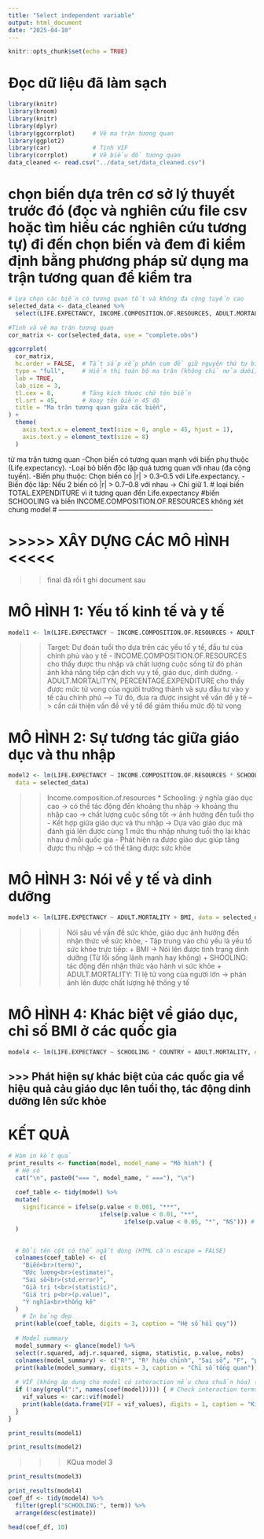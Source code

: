```yaml
---
title: "Select independent variable"
output: html_document
date: "2025-04-10"
---
```


```r
knitr::opts_chunk$set(echo = TRUE)
```

# Đọc dữ liệu đã làm sạch

```r

library(knitr)
library(broom)
library(knitr)
library(dplyr)
library(ggcorrplot)     # Vẽ ma trận tương quan
library(ggplot2)
library(car)            # Tính VIF
library(corrplot)       # Vẽ biểu đồ tương quan
data_cleaned <- read.csv("../data_set/data_cleaned.csv")
```

# chọn biến dựa trên cơ sở lý thuyết trước đó (đọc và nghiên cứu file csv hoặc tìm hiểu các nghiên cứu tương tự) đi đến chọn biến và đem đi kiểm định bằng phương pháp sử dụng ma trận tương quan để kiểm tra

```r
# Lựa chọn các biến có tương quan tốt và không đa cộng tuyến cao
selected_data <- data_cleaned %>%
  select(LIFE.EXPECTANCY, INCOME.COMPOSITION.OF.RESOURCES, ADULT.MORTALITY, BMI,PERCENTAGE.EXPENDITURE,TOTAL.EXPENDITURE, SCHOOLING)
```

```r
#Tính và vẽ ma trận tương quan
cor_matrix <- cor(selected_data, use = "complete.obs")

ggcorrplot(
  cor_matrix,
  hc.order = FALSE,  # Tắt sắp xếp phân cụm để giữ nguyên thứ tự biến
  type = "full",     # Hiển thị toàn bộ ma trận (không chỉ nửa dưới)
  lab = TRUE,
  lab_size = 3,
  tl.cex = 8,        # Tăng kích thước chữ tên biến
  tl.srt = 45,       # Xoay tên biến 45 độ
  title = "Ma trận tương quan giữa các biến",
) +
  theme(
    axis.text.x = element_text(size = 8, angle = 45, hjust = 1),
    axis.text.y = element_text(size = 8)
  )
```
từ ma trận tương quan
-Chọn biến có tương quan mạnh với biến phụ thuộc (Life.expectancy).
-Loại bỏ biến độc lập quá tương quan với nhau (đa cộng tuyến).
-Biến phụ thuộc: Chọn biến có |r| > 0.3–0.5 với Life.expectancy.
-Biến độc lập: Nếu 2 biến có |r| > 0.7–0.8 với nhau → Chỉ giữ 1.
# loại biến TOTAL.EXPENDITURE vì ít tương quan đến Life.expectancy
#biến SCHOOLING và biến INCOME.COMPOSITION.OF.RESOURCES không xét chung model
# -------------------------------------------------------------------

# \>\>\>\>\> XÂY DỰNG CÁC MÔ HÌNH \<\<\<\<\<

> > final đã rồi t ghi document sau

# MÔ HÌNH 1: Yếu tố kinh tế và y tế

```r
model1 <- lm(LIFE.EXPECTANCY ~ INCOME.COMPOSITION.OF.RESOURCES + ADULT.MORTALITY, data = selected_data)

```

> > Target: Dự đoán tuổi thọ dựa trên các yếu tố  y tế, đầu tư của chính phủ vào y tế
- INCOME.COMPOSITION.OF.RESOURCES cho thấy được thu nhập và chất lượng cuộc sống từ đó phản ánh khả năng tiếp cận dịch vụ y tế, giáo dục, dinh dưỡng.
- ADULT.MORTALITYN, PERCENTAGE.EXPENDITURE cho thấy được mức tử vong của người trưởng thành và sựu đầu tư vào y tế cảu chính phủ 
--> Từ đó, đưa ra được insight về vấn đề y tế --> cần cải thiện vấn đề về y tế để giảm thiểu mức độ tử vong

# MÔ HÌNH 2: Sự tương tác giữa giáo dục và thu nhập

```r

model2 <- lm(LIFE.EXPECTANCY ~ INCOME.COMPOSITION.OF.RESOURCES * SCHOOLING + ADULT.MORTALITY,
  data = selected_data)

```

> > Income.composition.of.resources \* Schooling: ý nghĩa giáo dục cao -\> có thể tác động đến khoảng thu nhập -\> khoảng thu nhập cao -\> chất lượng cuộc sống tốt -\> ảnh hưởng đến tuổi thọ
- Kết hợp giữa giáo dục và thu nhập -> Dựa vào giáo dục mà đánh giá lên được cùng 1 mức thu nhập nhưng tuổi thọ lại khác nhau ở mỗi quốc gia 
- Phát hiện ra được giáo dục giúp tăng được thu nhập -> có thể tăng được sức khỏe

# MÔ HÌNH 3: Nói về y tế và dinh dưỡng 

```r
model3 <- lm(LIFE.EXPECTANCY ~ ADULT.MORTALITY + BMI, data = selected_data)
```
>>> Nói sâu về vấn đề sức khỏe, giáo dục ảnh hưởng đến nhận thức về sức khỏe, 
- Tập trung vào chủ yếu là yếu tố sức khỏe trực tiếp:
+ BMI -> Nói lên được tình trạng dinh dưỡng (Từ lối sống lành mạnh hay không)
+ SHOOLING: tác động đến nhận thức vào hành vi sức khỏe 
+ ADULT.MORTALITY: Tỉ lệ tử vong của người lớn -> phản ánh lên được chất lượng hệ thống y tế

# MÔ HÌNH 4: Khác biệt về giáo dục, chỉ số BMI ở các quốc gia

```r
model4 <- lm(LIFE.EXPECTANCY ~ SCHOOLING * COUNTRY + ADULT.MORTALITY, data = data_cleaned)
```

>>>  Phát hiện sự khác biệt của các quốc gia về hiệu quả cảu giáo dục lên tuổi thọ, tác động dinh dưỡng lên sức khỏe 
-----------------------------------------------------------------------

# KẾT QUẢ
```r
# Hàm in kết quả
print_results <- function(model, model_name = "Mô hình") {
  # Hệ số
  cat("\n", paste0("=== ", model_name, " ==="), "\n")
  
  coef_table <- tidy(model) %>%
  mutate(
    significance = ifelse(p.value < 0.001, "***", 
                          ifelse(p.value < 0.01, "**", 
                                 ifelse(p.value < 0.05, "*", "NS"))) # Thêm "NS" cho không có ý nghĩa thống kê
  )

  
  # Đổi tên cột có thể ngắt dòng (HTML cần escape = FALSE)
  colnames(coef_table) <- c(
    "Biến<br>(term)", 
    "Ước lượng<br>(estimate)", 
    "Sai số<br>(std.error)", 
    "Giá trị t<br>(statistic)", 
    "Giá trị p<br>(p.value)", 
    "Ý nghĩa<br>thống kê"
  )
    # In bảng đẹp
  print(kable(coef_table, digits = 3, caption = "Hệ số hồi quy"))
  
  # Model summary
  model_summary <- glance(model) %>%
  select(r.squared, adj.r.squared, sigma, statistic, p.value, nobs)
  colnames(model_summary) <- c("R²", "R² hiệu chỉnh", "Sai số", "F", "p-value", "N")
  print(kable(model_summary, digits = 3, caption = "Chỉ số tổng quan"))
  
  # VIF (không áp dụng cho model có interaction nếu chưa chuẩn hóa) (MODEL 2)
  if (!any(grepl(":", names(coef(model))))) { # Check interaction terms
    vif_values <- car::vif(model)
    print(kable(data.frame(VIF = vif_values), digits = 1, caption = "Kiểm tra VIF"))
  }
}

```

```r

print_results(model1)

```

```r
print_results(model2)
```

>>> KQua model 3

```r
print_results(model3)
```

```r
print_results(model4)
coef_df <- tidy(model4) %>%
  filter(grepl("SCHOOLING:", term)) %>%
  arrange(desc(estimate))

head(coef_df, 10) 
```


